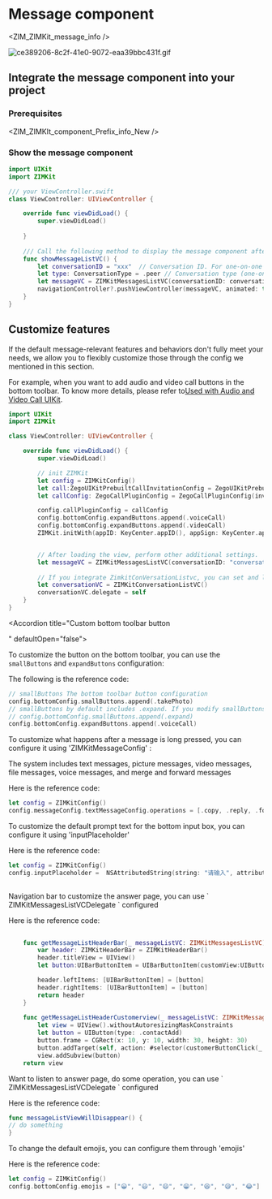 # Message component


<ZIM_ZIMKit_message_info />

<Frame width="200" height="auto" caption="">
    <img src="https://media-resource.spreading.io/docuo/workspace735/535aa5d0e4329361d2ee094d9a68f56d/f2774e4b3b.gif" alt="ce389206-8c2f-41e0-9072-eaa39bbc431f.gif"/>
</Frame>

## Integrate the message component into your project

### Prerequisites


<ZIM_ZIMKIt_component_Prefix_info_New />

###  Show the message component

```swift ViewController.swift {1,2,13-18}
import UIKit
import ZIMKit

/// your ViewController.swift
class ViewController: UIViewController {

    override func viewDidLoad() {
        super.viewDidLoad()
        
    }
    
    /// Call the following method to display the message component after login succeeded.
    func showMessageListVC() {
        let conversationID = "xxx"  // Conversation ID. For one-on-one chats, it refers to the peer's userID. For group chats, it refers to the GroupID. 
        let type: ConversationType = .peer // Conversation type (one-on-one chats or group chats). 
        let messageVC = ZIMKitMessagesListVC(conversationID: conversationID, type: type)
        navigationController?.pushViewController(messageVC, animated: true)
    }
}
```


## Customize features

If the default message-relevant features and behaviors don't fully meet your needs, we allow you to flexibly customize those through the config we mentioned in this section.

<Accordion title="Audio and video calls" defaultOpen="false">

For example, when you want to add audio and video call buttons in the bottom toolbar. To know more details, please refer to<a href="../04-Advanced%20features/01-Use%20in%20conjunction%20with%20Call%20Kit.mdx">Used with Audio and Video Call UIKit</a>.
```swift ViewController.swift {48,49}
import UIKit
import ZIMKit

class ViewController: UIViewController {

    override func viewDidLoad() {
        super.viewDidLoad()

        // init ZIMKit 
        let config = ZIMKitConfig()
        let call:ZegoUIKitPrebuiltCallInvitationConfig = ZegoUIKitPrebuiltCallInvitationConfig(notifyWhenAppRunningInBackgroundOrQuit: true, isSandboxEnvironment: true, certificateIndex: .firstCertificate)
        let callConfig: ZegoCallPluginConfig = ZegoCallPluginConfig(invitationConfig: call, resourceID: "zegouikit_call")

        config.callPluginConfig = callConfig
        config.bottomConfig.expandButtons.append(.voiceCall)
        config.bottomConfig.expandButtons.append(.videoCall)
        ZIMKit.initWith(appID: KeyCenter.appID(), appSign: KeyCenter.appSign(), config: config)


        // After loading the view, perform other additional settings.
        let messageVC = ZIMKitMessagesListVC(conversationID: "conversationID", type: .peer)
        
        // If you integrate ZimkitConVersationListvc, you can set and listen to delegate to receive notifications related to message -related notifications.
        let conversationVC = ZIMKitConversationListVC()
        conversationVC.delegate = self
    }
}
```

</Accordion>

<Accordion title="Custom bottom toolbar button

" defaultOpen="false">

To customize the button on the bottom toolbar, you can use the `smallButtons` and `expandButtons` configuration:

The following is the reference code:

```swift
// smallButtons The bottom toolbar button configuration
config.bottomConfig.smallButtons.append(.takePhoto)      
// smallButtons by default includes .expand. If you modify smallButtons and also want to display the configuration UI for expandButtons, please make sure that .expand is included in smallButtons.
// config.bottomConfig.smallButtons.append(.expand)
config.bottomConfig.expandButtons.append(.voiceCall)  
```

</Accordion>

<Accordion title="Customize long-press message operations" defaultOpen="false">

To customize what happens after a message is long pressed, you can configure it using 'ZIMKitMessageConfig' :

The system includes text messages, picture messages, video messages, file messages, voice messages, and merge and forward messages

Here is the reference code:

```swift
let config = ZIMKitConfig()
config.messageConfig.textMessageConfig.operations = [.copy, .reply, .forward, .multipleChoice, .delete, .revoke, .reaction] 
```

</Accordion>

<Accordion title="Custom text input box default text" defaultOpen="false">
To customize the default prompt text for the bottom input box, you can configure it using 'inputPlaceholder'

Here is the reference code:
```swift
let config = ZIMKitConfig()
config.inputPlaceholder =  NSAttributedString(string: "请输入", attributes: [NSAttributedString.Key.foregroundColor: UIColor.black, 
                                                                            NSAttributedString.Key.font: UIFont.systemFont(ofSize: 15)])
```
</Accordion>

<Accordion title="Customize the top navigation bar" defaultOpen="false">
Navigation bar to customize the answer page, you can use ` ZIMKitMessagesListVCDelegate ` configured

Here is the reference code:
```swift
 
    func getMessageListHeaderBar(_ messageListVC: ZIMKitMessagesListVC) -> ZIMKitHeaderBar? {
        var header: ZIMKitHeaderBar = ZIMKitHeaderBar()
        header.titleView = UIView()
        let button:UIBarButtonItem = UIBarButtonItem(customView:UIButton(type: .infoLight))

        header.leftItems: [UIBarButtonItem] = [button]
        header.rightItems: [UIBarButtonItem] = [button]
        return header
    }
    
    func getMessageListHeaderCustomerview(_ messageListVC: ZIMKitMessagesListVC) -> UIView?
        let view = UIView().withoutAutoresizingMaskConstraints
        let button = UIButton(type: .contactAdd)
        button.frame = CGRect(x: 10, y: 10, width: 30, height: 30)
        button.addTarget(self, action: #selector(customerButtonClick(_:)), for: .touchUpInside)
        view.addSubview(button)
    return view
``` 
</Accordion>

<Accordion title="Destruction of the listening session page" defaultOpen="false">
Want to listen to answer page, do some operation, you can use ` ZIMKitMessagesListVCDelegate ` configured

Here is the reference code:
```swift
func messageListViewWillDisappear() {
// do something
}
```
</Accordion>

<Accordion title="Customize the emoji panel" defaultOpen="false">
To change the default emojis, you can configure them through 'emojis'

Here is the reference code:
```swift
let config = ZIMKitConfig()
config.bottomConfig.emojis = ["😀", "😃", "😄", "😁", "😆", "😅", "😂"]
```
</Accordion>
